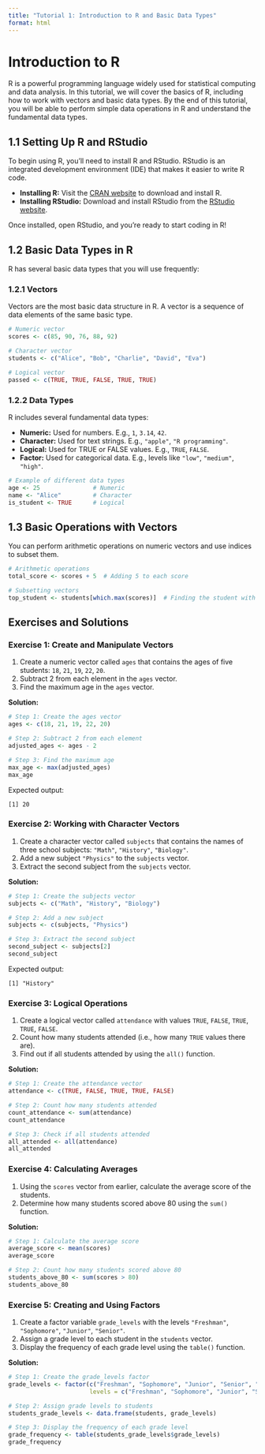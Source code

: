 ```yaml
---
title: "Tutorial 1: Introduction to R and Basic Data Types"
format: html
---
```


# Introduction to R

R is a powerful programming language widely used for statistical computing and data analysis. In this tutorial, we will cover the basics of R, including how to work with vectors and basic data types. By the end of this tutorial, you will be able to perform simple data operations in R and understand the fundamental data types.

## 1.1 Setting Up R and RStudio

To begin using R, you'll need to install R and RStudio. RStudio is an integrated development environment (IDE) that makes it easier to write R code.

- **Installing R:** Visit the [CRAN website](https://cran.r-project.org/) to download and install R.
- **Installing RStudio:** Download and install RStudio from the [RStudio website](https://rstudio.com/).

Once installed, open RStudio, and you're ready to start coding in R!

## 1.2 Basic Data Types in R

R has several basic data types that you will use frequently:

### 1.2.1 Vectors

Vectors are the most basic data structure in R. A vector is a sequence of data elements of the same basic type.

```r
# Numeric vector
scores <- c(85, 90, 76, 88, 92)

# Character vector
students <- c("Alice", "Bob", "Charlie", "David", "Eva")

# Logical vector
passed <- c(TRUE, TRUE, FALSE, TRUE, TRUE)
```

### 1.2.2 Data Types

R includes several fundamental data types:

- **Numeric:** Used for numbers. E.g., `1`, `3.14`, `42`.
- **Character:** Used for text strings. E.g., `"apple"`, `"R programming"`.
- **Logical:** Used for TRUE or FALSE values. E.g., `TRUE`, `FALSE`.
- **Factor:** Used for categorical data. E.g., levels like `"low"`, `"medium"`, `"high"`.

```r
# Example of different data types
age <- 25               # Numeric
name <- "Alice"         # Character
is_student <- TRUE      # Logical
```

## 1.3 Basic Operations with Vectors

You can perform arithmetic operations on numeric vectors and use indices to subset them.

```r
# Arithmetic operations
total_score <- scores + 5  # Adding 5 to each score

# Subsetting vectors
top_student <- students[which.max(scores)]  # Finding the student with the highest score
```

## Exercises and Solutions

### Exercise 1: Create and Manipulate Vectors

1. Create a numeric vector called `ages` that contains the ages of five students: `18`, `21`, `19`, `22`, `20`.
2. Subtract 2 from each element in the `ages` vector.
3. Find the maximum age in the `ages` vector.

**Solution:**

```r
# Step 1: Create the ages vector
ages <- c(18, 21, 19, 22, 20)

# Step 2: Subtract 2 from each element
adjusted_ages <- ages - 2

# Step 3: Find the maximum age
max_age <- max(adjusted_ages)
max_age
```
Expected output:
```
[1] 20
```

### Exercise 2: Working with Character Vectors

1. Create a character vector called `subjects` that contains the names of three school subjects: `"Math"`, `"History"`, `"Biology"`.
2. Add a new subject `"Physics"` to the `subjects` vector.
3. Extract the second subject from the `subjects` vector.

**Solution:**

```r
# Step 1: Create the subjects vector
subjects <- c("Math", "History", "Biology")

# Step 2: Add a new subject
subjects <- c(subjects, "Physics")

# Step 3: Extract the second subject
second_subject <- subjects[2]
second_subject
```
Expected output:
```
[1] "History"
```

### Exercise 3: Logical Operations

1. Create a logical vector called `attendance` with values `TRUE`, `FALSE`, `TRUE`, `TRUE`, `FALSE`.
2. Count how many students attended (i.e., how many `TRUE` values there are).
3. Find out if all students attended by using the `all()` function.

**Solution:**

```r
# Step 1: Create the attendance vector
attendance <- c(TRUE, FALSE, TRUE, TRUE, FALSE)

# Step 2: Count how many students attended
count_attendance <- sum(attendance)
count_attendance

# Step 3: Check if all students attended
all_attended <- all(attendance)
all_attended
```

### Exercise 4: Calculating Averages

1. Using the `scores` vector from earlier, calculate the average score of the students.
2. Determine how many students scored above 80 using the `sum()` function.

**Solution:**

```r
# Step 1: Calculate the average score
average_score <- mean(scores)
average_score

# Step 2: Count how many students scored above 80
students_above_80 <- sum(scores > 80)
students_above_80
```

### Exercise 5: Creating and Using Factors

1. Create a factor variable `grade_levels` with the levels `"Freshman"`, `"Sophomore"`, `"Junior"`, `"Senior"`.
2. Assign a grade level to each student in the `students` vector.
3. Display the frequency of each grade level using the `table()` function.

**Solution:**

```r
# Step 1: Create the grade_levels factor
grade_levels <- factor(c("Freshman", "Sophomore", "Junior", "Senior", "Freshman"),
                       levels = c("Freshman", "Sophomore", "Junior", "Senior"))

# Step 2: Assign grade levels to students
students_grade_levels <- data.frame(students, grade_levels)

# Step 3: Display the frequency of each grade level
grade_frequency <- table(students_grade_levels$grade_levels)
grade_frequency
```
